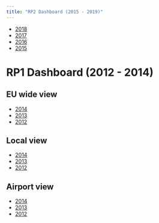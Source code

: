 ```yaml
---
title: "RP2 Dashboard (2015 - 2019)"
---
```


* [2018](2018/)
* [2017](2017/)
* [2016](2016/)
* [2015](2015/)


# RP1 Dashboard (2012 - 2014)


## EU wide view

* [2014](eur_view_2014/)
* [2013](eur_view_2013/)
* [2012](eur_view_2012/)


## Local view

* [2014](pp_view_2014/)
* [2013](pp_view_2013/)
* [2012](pp_view_2012/)


## Airport view

* [2014](apt_view_2014/)
* [2013](apt_view_2013/)
* [2012](apt_view_2012/)
